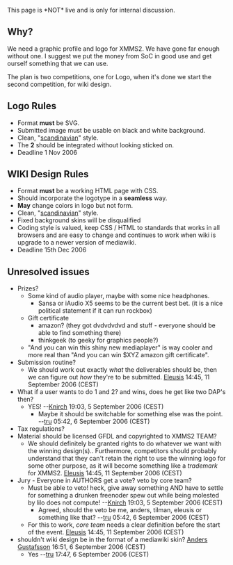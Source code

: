 This page is *NOT* live and is only for internal discussion.


== Why? ==

We need a graphic profile and logo for XMMS2. We have gone far enough without one. I suggest we put the money from SoC in good use and get ourself something that we can use.

The plan is two competitions, one for Logo, when it's done we start the second competition, for wiki design.

== Logo Rules ==

* Format '''must''' be SVG.
* Submitted image must be usable on black and white background.
* Clean, "[[Wikipedia:Scandinavian Design|scandinavian]]" style.
* The '''2''' should be integrated without looking sticked on.
* Deadline 1 Nov 2006

== WIKI Design Rules ==

* Format '''must''' be a working HTML page with CSS.
* Should incorporate the logotype in a '''seamless''' way.
* '''May''' change colors in logo but not form.
* Clean, "[[Wikipedia:Scandinavian Design|scandinavian]]" style.
* Fixed background skins will be disqualified
* Coding style is valued, keep CSS / HTML to standards that works in all browsers and are easy to change and continues to work when wiki is upgrade to a newer version of mediawiki.
* Deadline 15th Dec 2006

== Unresolved issues ==
* Prizes?
** Some kind of audio player, maybe with some nice headphones.
*** Sansa or iAudio X5 seems to be the current best bet. (it is a nice political statement if it can run rockbox)
** Gift certificate
*** amazon? (they got dvdvdvdvd and stuff - everyone should be able to find something there)
*** thinkgeek (to geeky for graphics people?)
** "And you can win this shiny new mediaplayer" is way cooler and more real than "And you can win $XYZ amazon gift certificate".
* Submission routine?
** We should work out exactly ''what'' the deliverables should be, then we can figure out ''how'' they're to be submitted. [[User:Eleusis|Eleusis]] 14:45, 11 September 2006 (CEST)
* What if a user wants to do 1 and 2? and wins, does he get like two DAP's then?
** YES! --[[User:Knirch|Knirch]] 19:03, 5 September 2006 (CEST)
*** Maybe it should be switchable for something else was the point. --[[User:TobiasRundstrÃ¶m|tru]] 05:42, 6 September 2006 (CEST)
* Tax regulations?
* Material should be licensed GFDL and copyrighted to XMMS2 TEAM?
** We should definitely be granted rights to do whatever we want with the winning design(s).. Furthermore, competitors should probably understand that they can't retain the right to use the winning logo for some other purpose, as it will become something like a ''trademark'' for XMMS2. [[User:Eleusis|Eleusis]] 14:45, 11 September 2006 (CEST)
* Jury - Everyone in AUTHORS get a vote? veto by core team?
** Must be able to veto! heck, give away something AND have to settle for something a drunken freenoder spew out while being molested by lilo does not compute! --[[User:Knirch|Knirch]] 19:03, 5 September 2006 (CEST)
*** Agreed, should the veto be me, anders, tilman, eleusis or something like that? --[[User:TobiasRundstrÃ¶m|tru]] 05:42, 6 September 2006 (CEST)
** For this to work, ''core team'' needs a clear definition before the start of the event. [[User:Eleusis|Eleusis]] 14:45, 11 September 2006 (CEST)
* shouldn't wiki design be in the format of a mediawiki skin? [[User:Anders Gustafsson|Anders Gustafsson]] 16:51, 6 September 2006 (CEST)
** Yes --[[User:TobiasRundstrÃ¶m|tru]] 17:47, 6 September 2006 (CEST)